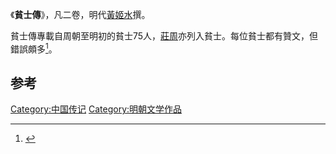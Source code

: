 《'''貧士傳'''》，凡二卷，明代[[黃姬水|黃姬水]]撰。

貧士傳專載自周朝至明初的貧士75人，[[莊周|莊周]]亦列入貧士。每位貧士都有贊文，但錯誤頗多<ref>{{Cite book|title=中华野史辞典|last=老铁主编|first=|publisher=郑州：大象出版社|year=1998年3月|isbn=7-5347-1406-0|location=|pages=28}}</ref>。

==参考==
{{reflist}}
{{Historical-book-stub}}
[[Category:中国传记|Category:中国传记]]
[[Category:明朝文学作品|Category:明朝文学作品]]